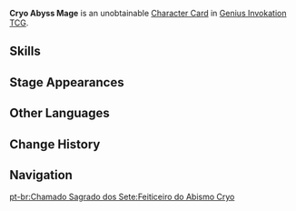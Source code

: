 {{About|the [[Character Card]]|the [[Elite Enemy]]|Cryo Abyss Mage}}
{{Genius Invokation TCG Infobox
|title       = Cryo Abyss Mage
|id          = 003103
|image       = Cryo Abyss Mage Character Card.png
|type        = Character Card
|health      = 4
|element     = Cryo
|faction     = Monster
|weapon      = Other Weapons
}}
'''Cryo Abyss Mage''' is an unobtainable [[Character Card]] in [[Genius Invokation TCG]].

==Skills==
{{Genius Invokation TCG Skills Table}}

==Stage Appearances==
{{Genius Invokation TCG Stage Appearances}}

==Other Languages==
{{Transclude|Cryo Abyss Mage|Other Languages}}

==Change History==
{{Change History|3.3}}

==Navigation==
{{Genius Invokation TCG Navbox|Character Card Unobtainable}}
[[pt-br:Chamado Sagrado dos Sete:Feiticeiro do Abismo Cryo]]